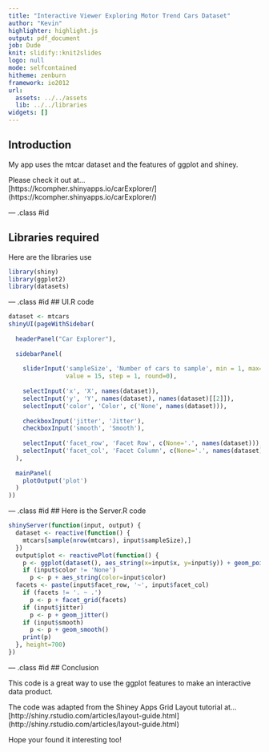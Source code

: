 ```yaml
---
title: "Interactive Viewer Exploring Motor Trend Cars Dataset"
author: "Kevin"
highlighter: highlight.js
output: pdf_document
job: Dude
knit: slidify::knit2slides
logo: null
mode: selfcontained
hitheme: zenburn
framework: io2012
url:
  assets: ../../assets
  lib: ../../libraries
widgets: []
---
```


## Introduction

My app uses the mtcar dataset and the features of ggplot and shiney.  

Please check it out at...  
[https://kcompher.shinyapps.io/carExplorer/] (https://kcompher.shinyapps.io/carExplorer/)

--- .class #id 

## Libraries required

Here are the libraries use
```r
library(shiny)
library(ggplot2)
library(datasets)
```

--- .class #id 
##  UI.R code
```r
dataset <- mtcars
shinyUI(pageWithSidebar(
  
  headerPanel("Car Explorer"),
  
  sidebarPanel(
    
    sliderInput('sampleSize', 'Number of cars to sample', min = 1, max=32,
                value = 15, step = 1, round=0),
    
    selectInput('x', 'X', names(dataset)),
    selectInput('y', 'Y', names(dataset), names(dataset)[[2]]),
    selectInput('color', 'Color', c('None', names(dataset))),
    
    checkboxInput('jitter', 'Jitter'),
    checkboxInput('smooth', 'Smooth'),
    
    selectInput('facet_row', 'Facet Row', c(None='.', names(dataset))),
    selectInput('facet_col', 'Facet Column', c(None='.', names(dataset)))
  ),
  
  mainPanel(
    plotOutput('plot')
  )
))
```

--- .class #id 
## Here is the Server.R code
```r
shinyServer(function(input, output) {
  dataset <- reactive(function() {
    mtcars[sample(nrow(mtcars), input$sampleSize),]
  })
  output$plot <- reactivePlot(function() {
    p <- ggplot(dataset(), aes_string(x=input$x, y=input$y)) + geom_point()
    if (input$color != 'None')
      p <- p + aes_string(color=input$color) 
  facets <- paste(input$facet_row, '~', input$facet_col)
    if (facets != '. ~ .')
      p <- p + facet_grid(facets)  
    if (input$jitter)
      p <- p + geom_jitter()
    if (input$smooth)
      p <- p + geom_smooth()
    print(p)
  }, height=700)
})
```

--- .class #id 
## Conclusion

This code is a great way to use the ggplot features to make an interactive data product.  

The code was adapted from the Shiney Apps Grid Layout tutorial at...  
[http://shiny.rstudio.com/articles/layout-guide.html] (http://shiny.rstudio.com/articles/layout-guide.html)  

Hope your found it interesting too!

